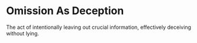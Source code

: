 # Omission As Deception

The act of intentionally leaving out crucial information, effectively deceiving without lying.
